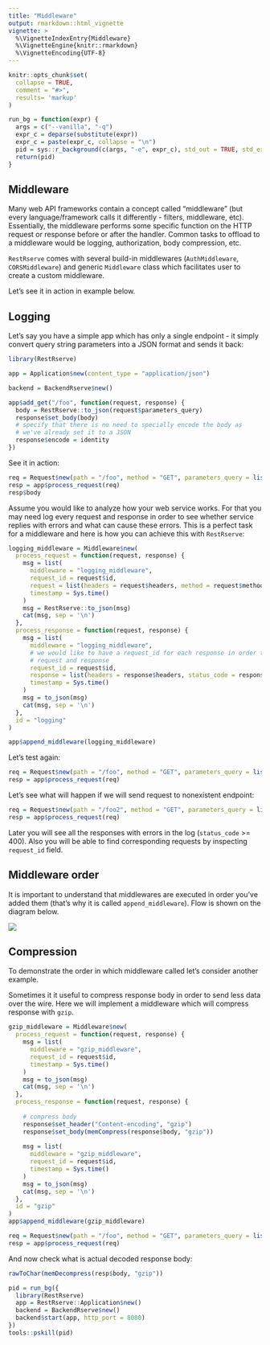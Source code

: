 ```yaml
---
title: "Middleware"
output: rmarkdown::html_vignette
vignette: >
  %\VignetteIndexEntry{Middleware}
  %\VignetteEngine{knitr::rmarkdown}
  %\VignetteEncoding{UTF-8}
---
```


```r
knitr::opts_chunk$set(
  collapse = TRUE,
  comment = "#>", 
  results= 'markup'
)
```

```r
run_bg = function(expr) {
  args = c("--vanilla", "-q")
  expr_c = deparse(substitute(expr))
  expr_c = paste(expr_c, collapse = "\n")
  pid = sys::r_background(c(args, "-e", expr_c), std_out = TRUE, std_err = TRUE)
  return(pid)
}
```

## Middleware

Many web API frameworks contain a concept called "middleware" (but every language/framework calls it differently - filters, middleware, etc). Essentially, the middleware performs some specific function on the HTTP request or response before or after the handler. Common tasks to offload to a middleware would be logging, authorization, body compression, etc.

`RestRserve` comes with several build-in middlewares (`AuthMiddleware`, `CORSMiddleware`) and generic `Middleware` class which facilitates user to create a custom middleware. 

Let's see it in action in example below.


## Logging

Let's say you have a simple app which has only a single endpoint - it simply convert query string parameters into a JSON format and sends it back:
```r
library(RestRserve)

app = Application$new(content_type = "application/json")

backend = BackendRserve$new()

app$add_get("/foo", function(request, response) {
  body = RestRserve::to_json(request$parameters_query)
  response$set_body(body)
  # specify that there is no need to specially encode the body as
  # we've already set it to a JSON
  response$encode = identity
})

```

See it in action:

```r
req = Request$new(path = "/foo", method = "GET", parameters_query = list(key1 = "value1", key2 = "value2"))
resp = app$process_request(req)
resp$body
```

Assume you would like to analyze how your web service works. For that you may need log every request and response in order to see whether service replies with errors and what can cause these errors. This is a perfect task for a middleware and here is how you can achieve this with `RestRserve`:

```r
logging_middleware = Middleware$new(
  process_request = function(request, response) {
    msg = list(
      middleware = "logging_middleware",
      request_id = request$id,
      request = list(headers = request$headers, method = request$method, path = request$path), 
      timestamp = Sys.time()
    )
    msg = RestRserve::to_json(msg)
    cat(msg, sep = '\n')
  },
  process_response = function(request, response) {
    msg = list(
      middleware = "logging_middleware",
      # we would like to have a request_id for each response in order to correlate
      # request and response
      request_id = request$id,
      response = list(headers = response$headers, status_code = response$status_code, body = response$body),
      timestamp = Sys.time()
    )
    msg = to_json(msg)
    cat(msg, sep = '\n')
  },
  id = "logging"
)

app$append_middleware(logging_middleware)
```

Let's test again:
```r
req = Request$new(path = "/foo", method = "GET", parameters_query = list(key1 = "value1", key2 = "value2"))
resp = app$process_request(req)
```

Let's see what will happen if we will send request to nonexistent endpoint:
```r
req = Request$new(path = "/foo2", method = "GET", parameters_query = list(key1 = "value1", key2 = "value2"))
resp = app$process_request(req)
```

Later you will see all the responses with errors in the log (`status_code` >= 400). Also you will be able to find corresponding requests by inspecting `request_id` field.

## Middleware order

It is important to understand that middlewares are executed in order you've added them (that's why it is called `append_middleware`).  Flow is shown on the diagram below.

![](img/middleware-order.png)


## Compression

To demonstrate the order in which middleware called let's consider another example. 

Sometimes it it useful to compress response body in order to send less data over the wire. Here we will implement a middleware which will compress response with `gzip`.

```r
gzip_middleware = Middleware$new(
  process_request = function(request, response) {
    msg = list(
      middleware = "gzip_middleware",
      request_id = request$id,
      timestamp = Sys.time()
    )
    msg = to_json(msg)
    cat(msg, sep = '\n')
  },
  process_response = function(request, response) {
    
    # compress body
    response$set_header("Content-encoding", "gzip")
    response$set_body(memCompress(response$body, "gzip"))
    
    msg = list(
      middleware = "gzip_middleware",
      request_id = request$id,
      timestamp = Sys.time()
    )
    msg = to_json(msg)
    cat(msg, sep = '\n')
  },
  id = "gzip"
)
app$append_middleware(gzip_middleware)
```

```r
req = Request$new(path = "/foo", method = "GET", parameters_query = list(key1 = "value1", key2 = "value2"))
resp = app$process_request(req)
```
And now check what is actual decoded response body:
```r
rawToChar(memDecompress(resp$body, "gzip"))
```

```r
pid = run_bg({
  library(RestRserve)
  app = RestRserve::Application$new()
  backend = BackendRserve$new()
  backend$start(app, http_port = 8080)
})
tools::pskill(pid)
```

